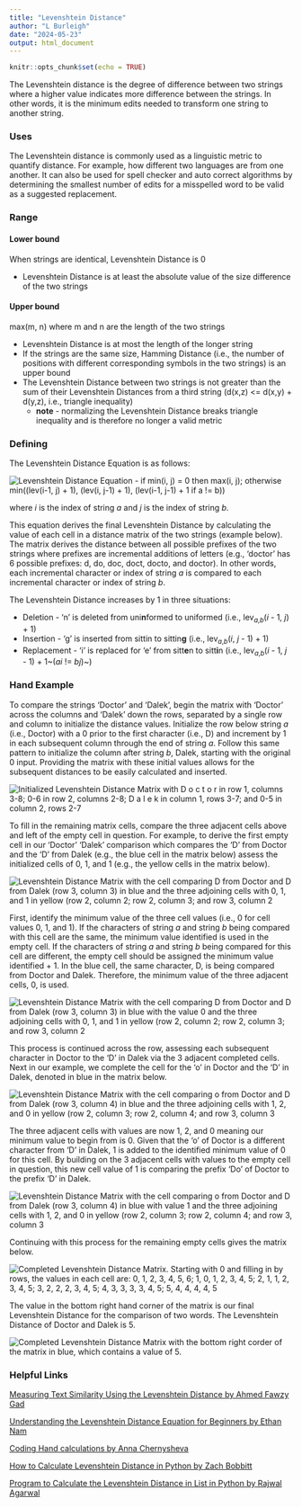 ```yaml
---
title: "Levenshtein Distance"
author: "L Burleigh"
date: "2024-05-23"
output: html_document
---
```


```r
knitr::opts_chunk$set(echo = TRUE)
```

The Levenshtein distance is the degree of difference between two strings where a higher value indicates more difference between the strings. In other words, it is the minimum edits needed to transform one string to another string.



### Uses 

The Levenshtein distance is commonly used as a linguistic metric to quantify distance. For example, how different two languages are from one another. 
It can also be used for spell checker and auto correct algorithms by determining the smallest number of edits for a misspelled word to be valid as a suggested replacement. 



### Range 

#### Lower bound

When strings are identical, Levenshtein Distance is 0

* Levenshtein Distance is at least the absolute value of the size difference of the two strings

#### Upper bound

max(m, n) where m and n are the length of the two strings

* Levenshtein Distance is at most the length of the longer string 
* If the strings are the same size, Hamming Distance (i.e., the number of positions with different corresponding symbols in the two strings) is an upper bound
* The Levenshtein Distance between two strings is not greater than the sum of their Levenshtein Distances from a third string (d(x,z) <= d(x,y) + d(y,z), i.e., triangle inequality)
  + **note** - normalizing the Levenshtein Distance breaks triangle inequality and is therefore no longer a valid metric
  
  

### Defining

The Levenshtein Distance Equation is as follows:

![](img/levdisteq.png){alt="Levenshtein Distance Equation - if min(i, j) = 0 then max(i, j); otherwise min((lev(i-1, j) + 1), (lev(i, j-1) + 1), (lev(i-1, j-1) + 1 if a != b))"}


where $i$ is the index of string $a$ and $j$ is the index of string $b$. 

This equation derives the final Levenshtein Distance by calculating the value of each cell in a distance matrix of the two strings (example below). The matrix derives the distance between all possible prefixes of the two strings where prefixes are incremental additions of letters (e.g., 'doctor' has 6 possible prefixes: d, do, doc, doct, docto, and doctor). In other words, each incremental character or index of string $a$ is compared to each incremental character or index of string $b$. 

The Levenshtein Distance increases by 1 in three situations:

* Deletion - 'n' is deleted from uni**n**formed to uniformed (i.e., lev~*a*,*b*~(*i* - 1, *j*) + 1)
* Insertion - 'g' is inserted from sittin to sittin**g** (i.e., lev~*a*,*b*~(*i*, *j* - 1) + 1)
* Replacement - 'i' is replaced for 'e' from sitt**e**n to sitt**i**n (i.e., lev~*a*,*b*~(*i* - 1, *j* - 1) + 1~(*ai* != *bj*)~)



### Hand Example

To compare the strings 'Doctor' and 'Dalek', begin the matrix with 'Doctor' across the columns and 'Dalek' down the rows, separated by a single row and column to initialize the distance values. Initialize the row below string $a$ (i.e., Doctor) with a 0 prior to the first character (i.e., D) and increment by 1 in each subsequent column through the end of string $a$. Follow this same pattern to initialize the column after string $b$, Dalek, starting with the original 0 input. Providing the matrix with these initial values allows for the subsequent distances to be easily calculated and inserted.


![](img/LDinitialize.png){alt="Initialized Levenshtein Distance Matrix with D o c t o r in row 1, columns 3-8; 0-6 in row 2, columns 2-8; D a l e k in column 1, rows 3-7; and 0-5 in column 2, rows 2-7"}

To fill in the remaining matrix cells, compare the three adjacent cells above and left of the empty cell in question. For example, to derive the first empty cell in our 'Doctor' 'Dalek' comparison which compares the 'D' from Doctor and the 'D' from Dalek (e.g., the blue cell in the matrix below) assess the initialized cells of 0, 1, and 1 (e.g., the yellow cells in the matrix below). 

![](img/LDcell1.png){alt="Levenshtein Distance Matrix with the cell comparing D from Doctor and D from Dalek (row 3, column 3) in blue and the three adjoining cells with 0, 1, and 1 in yellow (row 2, column 2; row 2, column 3; and row 3, column 2"}

First, identify the minimum value of the three cell values (i.e., 0 for cell values 0, 1, and 1). If the characters of string $a$ and string $b$ being compared with this cell are the same, the minimum value identified is used in the empty cell. If the characters of string $a$ and string $b$ being compared for this cell are different, the empty cell should be assigned the minimum value identified + 1. In the blue cell, the same character, D, is being compared from Doctor and Dalek. Therefore, the minimum value of the three adjacent cells, 0, is used. 

![](img/LDcell1value.png){alt="Levenshtein Distance Matrix with the cell comparing D from Doctor and D from Dalek (row 3, column 3) in blue with the value 0 and the three adjoining cells with 0, 1, and 1 in yellow (row 2, column 2; row 2, column 3; and row 3, column 2"}

This process is continued across the row, assessing each subsequent character in Doctor to the 'D' in Dalek via the 3 adjacent completed cells. Next in our example, we complete the cell for the 'o' in Doctor and the 'D' in Dalek, denoted in blue in the matrix below. 

![](img/LDcell2.png){alt="Levenshtein Distance Matrix with the cell comparing o from Doctor and D from Dalek (row 3, column 4) in blue and the three adjoining cells with 1, 2, and 0 in yellow (row 2, column 3; row 2, column 4; and row 3, column 3"}


The three adjacent cells with values are now 1, 2, and 0 meaning our minimum value to begin from is 0. Given that the 'o' of Doctor is a different character from 'D' in Dalek, 1 is added to the identified minimum value of 0 for this cell. 
By building on the 3 adjacent cells with values to the empty cell in question, this new cell value of 1 is comparing the prefix 'Do' of Doctor to the prefix 'D' in Dalek. 

![](img/LDcell2value.png){alt="Levenshtein Distance Matrix with the cell comparing o from Doctor and D from Dalek (row 3, column 4) in blue with value 1 and the three adjoining cells with 1, 2, and 0 in yellow (row 2, column 3; row 2, column 4; and row 3, column 3"}

Continuing with this process for the remaining empty cells gives the matrix below. 

![](img/LDfilled.png){alt="Completed Levenshtein Distance Matrix. Starting with 0 and filling in by rows, the values in each cell are: 0, 1, 2, 3, 4, 5, 6; 1, 0, 1, 2, 3, 4, 5; 2, 1, 1, 2, 3, 4, 5; 3, 2, 2, 2, 3, 4, 5; 4, 3, 3, 3, 3, 4, 5; 5, 4, 4, 4, 4, 5"}

The value in the bottom right hand corner of the matrix is our final Levenshtein Distance for the comparison of two words. The Levenshtein Distance of Doctor and Dalek is 5. 

![](img/LDfilledfinalval.png){alt="Completed Levenshtein Distance Matrix with the bottom right corder of the matrix in blue, which contains a value of 5."}



### Helpful Links

[Measuring Text Similarity Using the Levenshtein Distance by Ahmed Fawzy Gad](https://blog.paperspace.com/measuring-text-similarity-using-levenshtein-distance/#:~:text=The%20Levenshtein%20distance%20is%20a,Insertion)

[Understanding the Levenshtein Distance Equation for Beginners by Ethan Nam](https://medium.com/@ethannam/understanding-the-levenshtein-distance-equation-for-beginners-c4285a5604f0)

[Coding Hand calculations by Anna Chernysheva](https://medium.com/@anna_che/utilizing-numpy-to-measure-word-similarity-levenshtein-distance-221eb51fc290)

[How to Calculate Levenshtein Distance in Python by Zach Bobbitt](https://www.statology.org/levenshtein-distance-in-python/)

[Program to Calculate the Levenshtein Distance in List in Python by Rajwal Agarwal](https://www.scaler.com/topics/levenshtein-distance-python/)
